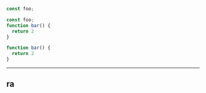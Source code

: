 
<CodeSurferLayout>

```js
const foo;
```

```js 2:3
const foo;
function bar() {
  return 2
}
```

```js
function bar() {
  return 2
}
```

</CodeSurferLayout>

---

## ra
